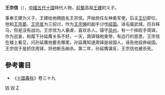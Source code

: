 '''王宗信'''（{{bd|9世纪||921年||catIdx=W}}），[[中國|中國]][[五代十国|五代十国]]時代人物，[[前蜀|前蜀]]高祖[[王建_(前蜀)|王建]]的义子。

事奉王建为义子，王建给他赐姓名王宗信。开始担任左神勇军使。后主[[王衍_(前蜀)|王衍]]即位，他和[[王宗晏|王宗晏]]、[[王宗昱|王宗昱]]为三招讨，作为[[王宗俦|王宗俦]]的副手讨伐[[岐国|岐国]]。进屯威武城，厉兵秣马，但是没有战功。王宗信为人暴虐，喜欢杀人。镇守[[凤州|凤州]]，有一个摔跤手周铎，作为巡查，和麾下孙延膺关系不好。一天，周铎锦袍束带，有远行的意思，王宗信在楼上看见，问孙延膺他要去哪里。孙延膺知道周铎是岐国人，诬告他投奔岐国。王宗信于是抓住周铎，将他断舌剐杀。第二年，孙延膺谋反，王宗信也被杀死。

==參考書目==
*《[[十国春秋|十国春秋]]》卷三十九
[[Category:前蜀官员|W]]
[[Category:五代十国被处决者|W]]
[[Category:王姓|Z]]